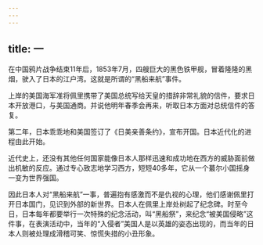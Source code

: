 ```yaml
---
---
---
```

title: 一
---



在中国鸦片战争结束11年后，1853年7月，四艘巨大的黑色铁甲舰，冒着隆隆的黑烟，驶入了日本的江户湾。这就是所谓的“黑船来航”事件。

上岸的美国海军准将佩里携带了美国总统写给天皇的措辞非常礼貌的信件，要求日本开放港口，与美国通商。并说他明年春季会再来，听取日本方面对总统信件的答复。

第二年，日本乖乖地和美国签订了《日美亲善条约》，宣布开国。日本近代化的进程由此开始。

近代史上，还没有其他任何国家能像日本人那样迅速和成功地在西方的威胁面前做出机敏的反应。通过专心致志地学习西方，短短40多年，它从一个蕞尔小国摇身一变为世界强国。

因此日本人对“黑船来航”一事，普遍抱有感激而不是仇视的心理，他们感谢佩里打开日本国门，见识到外部的新世界。日本人在佩里上岸处树起了纪念碑。时至今日，日本每年都要举行一次特殊的纪念活动，叫“黑船祭”，来纪念“被美国侵略”这件事，在表演活动中，当年的“入侵者”美国人是以英雄的姿态出现的，而当年的日本人则被处理成滑稽可笑、惊慌失措的小丑形象。